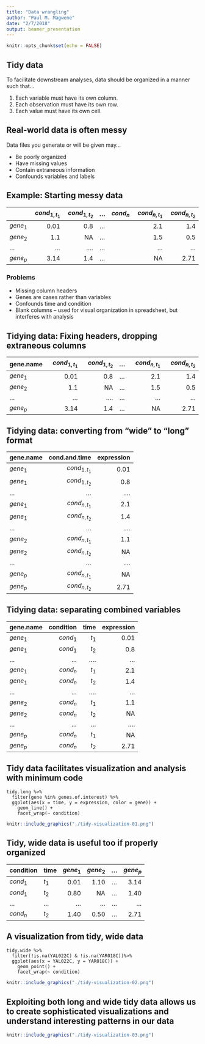 ```yaml
---
title: "Data wrangling"
author: "Paul M. Magwene"
date: "2/7/2018"
output: beamer_presentation
---
```


```r
knitr::opts_chunk$set(echo = FALSE)
```



## Tidy data 

To facilitate downstream analyses, data should be organized in a manner such that...

  1. Each variable must have its own column.
  1. Each observation must have its own row.
  1. Each value must have its own cell.


## Real-world data is often messy

Data files you generate or will be given may...

* Be poorly organized
* Have missing values
* Contain extraneous information
* Confounds variables and labels


## Example: Starting messy data


 |          | $cond_{1,t_1}$ | $cond_{1,t_2}$ | ... |$cond_n$| $cond_{n,t_1}$ | $cond_{n,t_2}$ |
 |----------|---------------:|---------------:|:---:|-------:|---------------:|---------------:|
 | $gene_1$ | 0.01           | 0.8            | ... |        |2.1             |1.4             |
 | $gene_2$ | 1.1            | NA             | ... |        |1.5             |0.5             |
 | ...      | ...            | ....           | ... |        |...             |...             |
 | $gene_p$ | 3.14           | 1.4            | ... |        |NA              |2.71            |

### Problems

 * Missing column headers
 * Genes are cases rather than variables
 * Confounds time and condition
 * Blank columns --  used for visual organization in spreadsheet, but interferes with analysis
 
 
## Tidying data: Fixing headers, dropping extraneous columns

 | gene.name| $cond_{1,t_1}$ | $cond_{1,t_2}$ | ... | $cond_{n,t_1}$ | $cond_{n,t_2}$ |
 |----------|---------------:|---------------:|:---:|---------------:|---------------:|
 | $gene_1$ | 0.01           | 0.8            | ... |2.1             |1.4             |
 | $gene_2$ | 1.1            | NA             | ... |1.5             |0.5             |
 | ...      | ...            | ....           | ... |...             |...             |
 | $gene_p$ | 3.14           | 1.4            | ... |NA              |2.71            |
 
 

## Tidying data: converting from "wide" to "long" format


 | gene.name| cond.and.time  | expression  |
 |----------|---------------:|------------:|
 | $gene_1$ | $cond_{1,t_1}$ |0.01         |      
 | $gene_1$ | $cond_{1,t_2}$ |0.8          |
 | ...      | ...            |....         |
 | $gene_1$ | $cond_{n,t_1}$ |2.1          |  
 | $gene_1$ | $cond_{n,t_2}$ |1.4          |
 | ...      | ...            |....         |
 | $gene_2$ | $cond_{n,t_1}$ |1.1          |  
 | $gene_2$ | $cond_{n,t_2}$ |NA           |  
 | ...      | ...            |....         |
 | $gene_p$ | $cond_{n,t_1}$ |NA           |  
 | $gene_p$ | $cond_{n,t_2}$ |2.71         | 
 

## Tidying data: separating combined variables

 | gene.name| condition  |time  | expression  |
 |----------|-----------:|-----:|------------:|
 | $gene_1$ | $cond_{1}$ |$t_1$ |0.01         |      
 | $gene_1$ | $cond_{1}$ |$t_2$ |0.8          |
 | ...      | ...        |....  |...          |
 | $gene_1$ | $cond_{n}$ |$t_1$ |2.1          |  
 | $gene_1$ | $cond_{n}$ |$t_2$ |1.4          |  
 | ...      | ...        |....  |...          |
 | $gene_2$ | $cond_{n}$ |$t_1$ |1.1          |  
 | $gene_2$ | $cond_{n}$ |$t_2$ |NA           |  
 | ...      | ...        |...   |....         |
 | $gene_p$ | $cond_{n}$ |$t_1$ |NA           |  
 | $gene_p$ | $cond_{n}$ |$t_2$ |2.71         | 


## Tidy data facilitates visualization and analysis with minimum code

\footnotesize

```
tidy.long %>%
  filter(gene %in% genes.of.interest) %>%
  ggplot(aes(x = time, y = expression, color = gene)) +
    geom_line() + 
    facet_wrap(~ condition)
```

\normalsize

```r
knitr::include_graphics("./tidy-visualization-01.png")
```



## Tidy, wide data is useful too if properly organized

| condition | time | $gene_1$ |$gene_2$ | ... |$gene_p$ |
|-----------|------|---------:|--------:|:---:|--------:|
| $cond_{1}$| $t_1$|0.01      |1.10     | ... | 3.14    |
| $cond_{1}$| $t_2$|0.80      |NA       | ... | 1.40    |
| ...       | ...  |...       |...      | ... | ...     |
| $cond_{n}$| $t_2$|1.40      |0.50     | ... | 2.71    |


## A visualization from tidy, wide data

\footnotesize

```
tidy.wide %>%
  filter(!is.na(YAL022C) & !is.na(YAR018C))%>%
  ggplot(aes(x = YAL022C, y = YAR018C)) + 
    geom_point() + 
    facet_wrap(~ condition) 
```

\normalsize

```r
knitr::include_graphics("./tidy-visualization-02.png")
```


## Exploiting both long and wide tidy data allows us to create sophisticated visualizations and understand interesting patterns in our data


```r
knitr::include_graphics("./tidy-visualization-03.png")
```

